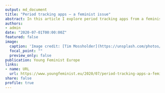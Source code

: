 ```yaml
---
output: md_document
title: "Period tracking apps – a feminist issue"
abstract: In this article I explore period tracking apps from a feminist perspective. I argue that through the designs and data collection they reflect and perpetuate, even if unintentionally, heteronormative notions of gender and sexuality.
authors: 
- admin
date: "2020-07-01T00:00:00Z"
featured: false
image:
  caption: 'Image credit: [Tim Mossholder](https://unsplash.com/photos/clN4DePMfm4)'
  focal_point: ""
  preview_only: false
publication: Young Feminist Europe
links:
- name: URL
  url: https://www.youngfeminist.eu/2020/07/period-tracking-apps-a-feminist-issue/
share: false
profile: true
---
```

